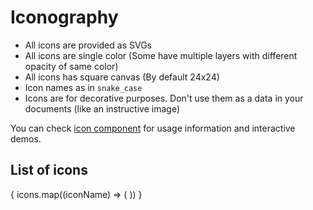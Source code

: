 
<Meta title="Design System/Icons/Iconography" />

# Iconography

* All icons are provided as SVGs
* All icons are single color (Some have multiple layers with different opacity of same color)
* All icons has square canvas (By default 24x24)
* Icon names as in `snake_case`
* Icons are for decorative purposes. Don't use them as a data in your documents (like an instructive image)

You can check [icon component](/docs/components-icon--single-icon) for usage information and interactive demos.

## List of icons

<IconGallery>
  {
    icons.map((iconName) => (
      <IconItem key={iconName} name={iconName}>
        <BlIcon name={iconName} />
      </IconItem>
    ))
  }
</IconGallery>
